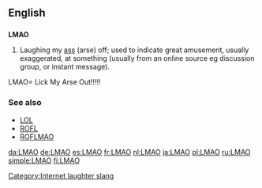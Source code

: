 ==English==

==={{initialism}}===
'''LMAO'''

# {{context|internet slang}} Laughing my [[ass]] (arse) off; used to indicate great amusement, usually exaggerated, at something (usually from an online source eg discussion group, or instant message).
LMAO= Lick My Arse Out!!!!!
===See also===
*[[LOL]]
*[[ROFL]]
*[[ROFLMAO]]

[[Category:Internet laughter slang]]

[[da:LMAO]]
[[de:LMAO]]
[[es:LMAO]]
[[fr:LMAO]]
[[nl:LMAO]]
[[ja:LMAO]]
[[pl:LMAO]]
[[ru:LMAO]]
[[simple:LMAO]]
[[fi:LMAO]]